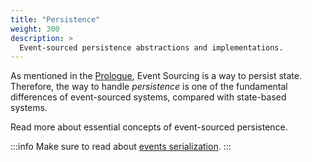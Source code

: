 ```yaml
---
title: "Persistence"
weight: 300
description: >
  Event-sourced persistence abstractions and implementations.
---
```


As mentioned in the [Prologue](../prologue), Event Sourcing is a way to persist state. Therefore, the way to handle _persistence_ is one of the fundamental differences of event-sourced systems, compared with state-based systems.

Read more about essential concepts of event-sourced persistence.

:::info
Make sure to read about [events serialization](serialization).
:::

<DocCardList/>
